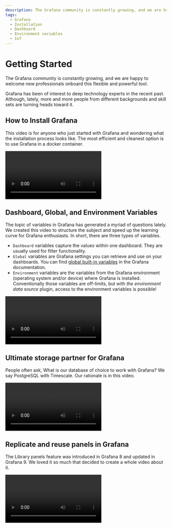 ```yaml
---
description: The Grafana community is constantly growing, and we are happy to welcome new professionals onboard this flexible and powerful tool.
tags:
  - Grafana
  - Installation
  - Dashboard
  - Environment variables
  - IoT
---
```



# Getting Started

The Grafana community is constantly growing, and we are happy to welcome new professionals onboard this flexible and powerful tool.

Grafana has been of interest to deep technology experts in the recent past. Although, lately, more and more people from different backgrounds and skill sets are turning heads toward it.

## How to Install Grafana

This video is for anyone who just started with Grafana and wondering what the installation process looks like. The most efficient and cleanest option is to use Grafana in a docker container.

<Video
  src="https://www.youtube.com/embed/xTQpV7B700w"
  title="How to Install Grafana for Data Analysts and Data Scientists."
/>

## Dashboard, Global, and Environment Variables

The topic of variables in Grafana has generated a myriad of questions lately. We created this video to structure the subject and speed up the learning curve for Grafana enthusiasts. In short, there are three types of variables.

- `Dashboard` variables capture the values within one dashboard. They are usually used for filter functionality.
- `Global` variables are Grafana settings you can retrieve and use on your dashboards. You can find [global built-in variables](https://grafana.com/docs/grafana/latest/variables/variable-types/global-variables/) in the Grafana documentation.
- `Environment` variables are the variables from the Grafana environment (operating system and/or device) where Grafana is installed. Conventionally those variables are off-limits, but with <i>the environment data source</i> plugin, access to the environment variables is possible!

<Video
  src="https://www.youtube.com/embed/sczRq2lI3e4"
  title="Dashboard, Global and Environment variables."
/>

## Ultimate storage partner for Grafana

People often ask, What is our database of choice to work with Grafana? We say PostgreSQL with Timescale. Our rationale is in this video.

<Video
  src="https://www.youtube.com/embed/SbjIWnrMIgk"
  title="PostgreSQL with Timescale in Grafana."
/>

## Replicate and reuse panels in Grafana

The Library panels feature was introduced in Grafana 8 and updated in Grafana 9. We loved it so much that decided to create a whole video about it.

<Video
  src="https://www.youtube.com/embed/kCFH15QeIRY"
  title="Replicate and reuse panels in Grafana."
/>
